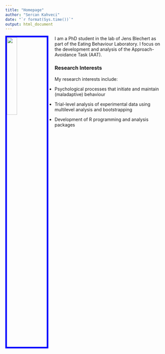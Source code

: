 ---
title: "Homepage"
author: "Sercan Kahveci"
date: "`r format(Sys.time())`"
output: html_document
---

<link rel="stylesheet" href="styles.css" type="text/css">

<img src="photo.jpg" style="width:25%; border:5px solid; border-color: blue; margin-right: 20px" align="left">

I am a PhD student in the lab of Jens Blechert as part of the Eating Behaviour Laboratory. I focus on the development and analysis of the Approach-Avoidance Task (AAT). 

### Research Interests

My research interests include: 

* Psychological processes that initiate and maintain (maladaptive) behaviour

* Trial-level analysis of experimental data using multilevel analysis and bootstrapping

* Development of R programming and analysis packages